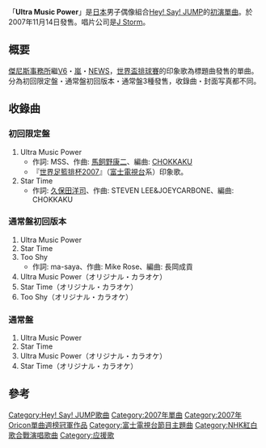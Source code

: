 {{Infobox Single
| Name           = Ultra Music Power
| Artist         = [[Hey!_Say!_JUMP|Hey! Say! JUMP]]
| Album          = [[JUMP_NO.1|JUMP NO.1]]
| A-side         = 
| B-side         = Star Time<br />Too Shy（僅限通常盤初回版本）
| Released       = 2007年11月14日
| Format         = 
| Recorded       = 
| Genre          = [[J-POP|J-POP]]
| Length         = 8分5秒（初回限定盤）<br />24分19秒（通常盤初回版本）<br />16分10秒（通常盤）
| Label          = [[J_Storm|J Storm]]
| Writer         = MSS、[[馬飼野康二|馬飼野康二]]
| Producer       = 
| Certification  = *白金唱片（[[日本唱片協会|日本唱片協会]]）
| Chart position = *週間1位（[[Oricon公信榜|Oricon]]）
*2007年11月度月間3位（Oricon）
*2007年度年間14位（Oricon）
*2008年度年間135位（Oricon）
*登場回數45回（Oricon）
| Last single    = 
| This single    = '''Ultra Music Power'''<br />（2007年）
| Next single    = [[Dreams_come_true_(Hey!_Say!_JUMP單曲)|Dreams come true]]<br />(2008年)
}}
「'''Ultra Music Power'''」是[[日本|日本]]男子偶像組合[[Hey!_Say!_JUMP|Hey! Say! JUMP]]的[[初演|初演]][[單曲|單曲]]。於2007年11月14日發售。唱片公司是[[J_Storm|J Storm]]。

== 概要==
[[傑尼斯事務所|傑尼斯事務所]]繼[[V6_(偶像團體)|V6]]・[[嵐|嵐]]・[[NEWS|NEWS]]，[[世界盃排球賽|世界盃排球賽]]的印象歌為標題曲發售的單曲。分為初回限定盤・通常盤初回版本・通常盤3種發售，收錄曲・封面写真都不同。

== 收錄曲 ==
=== 初回限定盤 ===
# Ultra Music Power
#* 作詞: MSS、作曲: [[馬飼野康二|馬飼野康二]]、編曲: [[CHOKKAKU|CHOKKAKU]] 
#* 『[[2007年世界足籃排杯|世界足籃排杯2007]]』（[[富士電視台|富士電視台]]系）印象歌。
# Star Time
#* 作詞: [[久保田洋司|久保田洋司]]、作曲: STEVEN LEE&JOEYCARBONE、編曲: CHOKKAKU

=== 通常盤初回版本 ===
# Ultra Music Power
# Star Time
# Too Shy
#* 作詞: ma-saya、作曲: Mike Rose、編曲: 長岡成貢 
# Ultra Music Power（オリジナル・カラオケ）
# Star Time（オリジナル・カラオケ）
# Too Shy（オリジナル・カラオケ）

=== 通常盤 ===
# Ultra Music Power
# Star Time
# Ultra Music Power（オリジナル・カラオケ）
# Star Time（オリジナル・カラオケ）

== 參考 ==
<references />

{{Hey! Say! JUMP}}
{{Oricon單曲週榜冠軍 (2007年)|2007年11月26日}}

{{single-stub}}

{{DEFAULTSORT:Ultra Music Power}}
[[Category:Hey!_Say!_JUMP歌曲|Category:Hey! Say! JUMP歌曲]]
[[Category:2007年單曲|Category:2007年單曲]]
[[Category:2007年Oricon單曲週榜冠軍作品|Category:2007年Oricon單曲週榜冠軍作品]]
[[Category:富士電視台節目主題曲|Category:富士電視台節目主題曲]]
[[Category:NHK紅白歌合戰演唱歌曲|Category:NHK紅白歌合戰演唱歌曲]]
[[Category:应援歌|Category:应援歌]]